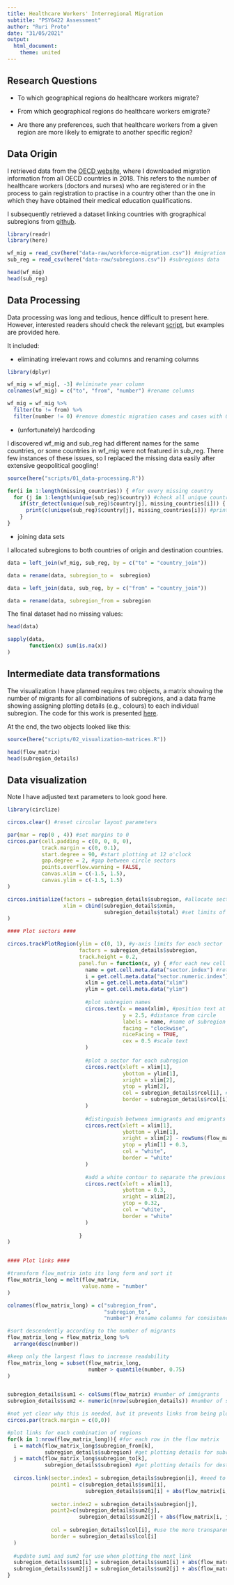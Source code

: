 ```yaml
---
title: Healthcare Workers' Interregional Migration
subtitle: "PSY6422 Assessment"
author: "Ruri Proto"
date: "31/05/2021"
output: 
  html_document:
    theme: united
---
```


## **Research Questions**

* To which geographical regions do healthcare workers migrate?

* From which geographical regions do healthcare workers emigrate?

* Are there any preferences, such that healthcare workers from a given region are more likely to emigrate to another specific region?

## **Data Origin**

I retrieved data from the [OECD website](https://stats.oecd.org/Index.aspx?DataSetCode=HEALTH_WFMI), where I downloaded migration information from all OECD countries in 2018. This refers to the number of healthcare workers (doctors and nurses) who are registered or in the process to gain registration to practise in a country other than the one in which they have obtained their medical education qualifications. 

I subsequently retrieved a dataset linking countries with grographical subregions from [github](https://github.com/lukes/ISO-3166-Countries-with-Regional-Codes/blob/master/all/all.csv). 

```r
library(readr)
library(here)

wf_mig = read_csv(here("data-raw/workforce-migration.csv")) #migration data
sub_reg = read_csv(here("data-raw/subregions.csv")) #subregions data
```
```r
head(wf_mig)
head(sub_reg)
```

## **Data Processing**

Data processing was long and tedious, hence difficult to present here. However, interested readers should check the relevant [script](https://github.com/protor23/healthcare-workers-migration/blob/main/scripts/01_data-processing.R), but examples are provided here.

It included:

* eliminating irrelevant rows and columns and renaming columns
```r
library(dplyr)

wf_mig = wf_mig[, -3] #eliminate year column
colnames(wf_mig) = c("to", "from", "number") #rename columns

wf_mig = wf_mig %>%
  filter(to != from) %>%
  filter(number != 0) #remove domestic migration cases and cases with 0 migrants
```

* (unfortunately) hardcoding

I discovered wf_mig and sub_reg had different names for the same countries, or some countries in wf_mig were not featured in sub_reg. There few instances of these issues, so I replaced the missing data easily after extensive geopolitical googling!

```r
source(here("scripts/01_data-processing.R"))
```

```r
for(i in 1:length(missing_countries)) { #for every missing country
  for (j in 1:length(unique(sub_reg)$country)) #check all unique countries in sub_reg
    if(str_detect(unique(sub_reg)$country[j], missing_countries[i])) { #find similarities
      print(c(unique(sub_reg)$country[j], missing_countries[i])) #print similarities
    }
}
```
* joining data sets

I allocated subregions to both countries of origin and destination countries.

```r
data = left_join(wf_mig, sub_reg, by = c("to" = "country_join"))

data = rename(data, subregion_to =  subregion)

data = left_join(data, sub_reg, by = c("from" = "country_join"))

data = rename(data, subregion_from = subregion
```

The final dataset had no missing values:

```r
head(data)

sapply(data, 
       function(x) sum(is.na(x))
)
```

## **Intermediate data transformations**

The visualization I have planned requires two objects, a matrix showing the number of migrants for all combinations of subregions, and a data frame showing assigning plotting details (e.g., colours) to each individual subregion. The code for this work is presented [here](https://github.com/protor23/healthcare-workers-migration/blob/main/scripts/02_visualization-matrices.R). 



At the end, the two objects looked like this:
```r
source(here("scripts/02_visualization-matrices.R"))
```

```r
head(flow_matrix)
head(subregion_details)
```

## **Data visualization**

Note I have adjusted text parameters to look good here.
```r
library(circlize)

circos.clear() #reset circular layout parameters

par(mar = rep(0 , 4)) #set margins to 0 
circos.par(cell.padding = c(0, 0, 0, 0), 
           track.margin = c(0, 0.1), 
           start.degree = 90, #start plotting at 12 o'clock
           gap.degree = 2, #gap between circle sectors
           points.overflow.warning = FALSE, 
           canvas.xlim = c(-1.5, 1.5), 
           canvas.ylim = c(-1.5, 1.5) 
)

circos.initialize(factors = subregion_details$subregion, #allocate sectors on circle to subregions
                  xlim = cbind(subregion_details$xmin, 
                               subregion_details$total) #set limits of the x axis for each sector between 0 and total flow
)

#### Plot sectors ####

circos.trackPlotRegion(ylim = c(0, 1), #y-axis limits for each sector
                       factors = subregion_details$subregion, 
                       track.height = 0.2, 
                       panel.fun = function(x, y) { #for each new cell (i.e., intersection between sector and track)
                         name = get.cell.meta.data("sector.index") #retrieve cell meta data
                         i = get.cell.meta.data("sector.numeric.index")
                         xlim = get.cell.meta.data("xlim")
                         ylim = get.cell.meta.data("ylim")
                         
                         #plot subregion names
                         circos.text(x = mean(xlim), #position text at middle of sector
                                     y = 2.5, #distance from circle
                                     labels = name, #name of subregion
                                     facing = "clockwise", 
                                     niceFacing = TRUE,
                                     cex = 0.5 #scale text
                         )
                         
                         #plot a sector for each subregion
                         circos.rect(xleft = xlim[1], 
                                     ybottom = ylim[1], 
                                     xright = xlim[2], 
                                     ytop = ylim[2], 
                                     col = subregion_details$rcol[i], #use less transparent colours
                                     border = subregion_details$rcol[i]
                         )
                         
                         #distinguish between immigrants and emigrants in each subregion
                         circos.rect(xleft = xlim[1], 
                                     ybottom = ylim[1], 
                                     xright = xlim[2] - rowSums(flow_matrix)[i], #i.e., total - emigrants
                                     ytop = ylim[1] + 0.3,
                                     col = "white", 
                                     border = "white"
                         ) 
                         
                         #add a white contour to separate the previous two rectangles
                         circos.rect(xleft = xlim[1], 
                                     ybottom = 0.3, 
                                     xright = xlim[2], 
                                     ytop = 0.32, 
                                     col = "white", 
                                     border = "white"
                         )
                      
                       }
)


#### Plot links ####

#transform flow_matrix into its long form and sort it 
flow_matrix_long = melt(flow_matrix,
                        value.name = "number"
)

colnames(flow_matrix_long) = c("subregion_from",
                               "subregion_to",
                               "number") #rename columns for consistency

#sort descendently according to the number of migrants
flow_matrix_long = flow_matrix_long %>%
  arrange(desc(number)) 

#keep only the largest flows to increase readability
flow_matrix_long = subset(flow_matrix_long, 
                          number > quantile(number, 0.75)
)


subregion_details$sum1 <- colSums(flow_matrix) #number of immigrants
subregion_details$sum2 <- numeric(nrow(subregion_details)) #number of subregions

#not yet clear why this is needed, but it prevents links from being plotted outside of range
circos.par(track.margin = c(0,0)) 

#plot links for each combination of regions
for(k in 1:nrow(flow_matrix_long)){ #for each row in the flow matrix
  i = match(flow_matrix_long$subregion_from[k],
            subregion_details$subregion) #get plotting details for subregion of origin
  j = match(flow_matrix_long$subregion_to[k],
            subregion_details$subregion) #get plotting details for destination subregion
  
  circos.link(sector.index1 = subregion_details$subregion[i], #need to identify indices to identify 
              point1 = c(subregion_details$sum1[i], 
                         subregion_details$sum1[i] + abs(flow_matrix[i, j])), #starting point of link
              
              sector.index2 = subregion_details$subregion[j], 
              point2=c(subregion_details$sum2[j], 
                       subregion_details$sum2[j] + abs(flow_matrix[i, j])), #endpoint of link
              
              col = subregion_details$lcol[i], #use the more transparent collor to increase visibility
              border = subregion_details$lcol[i]
  )
  
  #update sum1 and sum2 for use when plotting the next link
  subregion_details$sum1[i] = subregion_details$sum1[i] + abs(flow_matrix[i, j]) 
  subregion_details$sum2[j] = subregion_details$sum2[j] + abs(flow_matrix[i, j])
}
```


